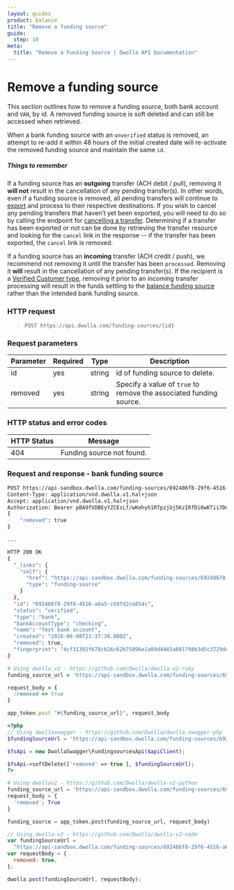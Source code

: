 ```yaml
---
layout: guides
product: balance
title: "Remove a funding source"
guide:
  step: 10
meta:
  title: "Remove a Funding Source | Dwolla API Documentation"
---
```


# Remove a funding source

This section outlines how to remove a funding source, both bank account and `VAN`, by id. A removed funding source is soft deleted and can still be accessed when retrieved.

When a bank funding source with an `unverified` status is removed, an attempt to re-add it within 48 hours of the initial created date will re-activate the removed funding source and maintain the same `id`.

##### Things to remember

If a funding source has an **outgoing** transfer (ACH debit / pull), removing it **will not** result in the cancellation of any pending transfer(s). In other words, even if a funding source is removed, all pending transfers will continue to [export](https://developers.dwolla.com/concepts/transfer-processing-times) and process to their respective destinations. If you wish to cancel any pending transfers that haven’t yet been exported, you will need to do so by calling the endpoint for [cancelling a transfer](https://developers.dwolla.com/api-reference/transfers/cancel). Determining if a transfer has been exported or not can be done by retrieving the transfer resource and looking for the `cancel` link in the response -- if the transfer has been exported, the `cancel` link is removed.

If a funding source has an **incoming** transfer (ACH credit / push), we recommend not removing it until the transfer has been `processed`. Removing it **will** result in the cancellation of any pending transfer(s). If the recipient is a [Verified Customer type](https://developers.dwolla.com/concepts/customer-types#verified-customer), removing it prior to an incoming transfer processing will result in the funds settling to the [balance funding source](https://developers.dwolla.com/concepts/balance-funding-source) rather than the intended bank funding source.

### HTTP request

> `POST https://api.dwolla.com/funding-sources/{id}`

### Request parameters

| Parameter | Required | Type   | Description                                                        |
| --------- | -------- | ------ | ------------------------------------------------------------------ |
| id        | yes      | string | id of funding source to delete.                                    |
| removed   | yes      | string | Specify a value of `true` to remove the associated funding source. |

### HTTP status and error codes

| HTTP Status | Message                   |
| ----------- | ------------------------- |
| 404         | Funding source not found. |

### Request and response - bank funding source

```bash
POST https://api-sandbox.dwolla.com/funding-sources/692486f8-29f6-4516-a6a5-c69fd2ce854c
Content-Type: application/vnd.dwolla.v1.hal+json
Accept: application/vnd.dwolla.v1.hal+json
Authorization: Bearer pBA9fVDBEyYZCEsLf/wKehyh1RTpzjUj5KzIRfDi0wKTii7DqY
{
    "removed": true
}

...

HTTP 200 OK
{
  "_links": {
    "self": {
      "href": "https://api-sandbox.dwolla.com/funding-sources/692486f8-29f6-4516-a6a5-c69fd2ce854c",
      "type": "funding-source"
    }
  },
  "id": "692486f8-29f6-4516-a6a5-c69fd2ce854c",
  "status": "verified",
  "type": "bank",
  "bankAccountType": "checking",
  "name": "Test bank account",
  "created": "2016-06-08T21:37:30.000Z",
  "removed": true,
  "fingerprint": "4cf31392f678cb26c62b75096e1a09d4465a801798b3d5c3729de44a4f54c794"
}
```

```ruby
# Using dwolla_v2 - https://github.com/Dwolla/dwolla-v2-ruby
funding_source_url = 'https://api-sandbox.dwolla.com/funding-sources/692486f8-29f6-4516-a6a5-c69fd2ce854c'

request_body = {
  :removed => true
}

app_token.post "#{funding_source_url}", request_body
```

```php
<?php
// Using dwollaswagger - https://github.com/Dwolla/dwolla-swagger-php
$fundingSourceUrl = 'https://api-sandbox.dwolla.com/funding-sources/692486f8-29f6-4516-a6a5-c69fd2ce854c';

$fsApi = new DwollaSwagger\FundingsourcesApi($apiClient);

$fsApi->softDelete(['removed' => true ], $fundingSourceUrl);
?>
```

```python
# Using dwollav2 - https://github.com/Dwolla/dwolla-v2-python
funding_source_url = 'https://api-sandbox.dwolla.com/funding-sources/692486f8-29f6-4516-a6a5-c69fd2ce854c'
request_body = {
  'removed': True
}

funding_source = app_token.post(funding_source_url, request_body)
```

```javascript
// Using dwolla-v2 - https://github.com/Dwolla/dwolla-v2-node
var fundingSourceUrl =
  "https://api-sandbox.dwolla.com/funding-sources/692486f8-29f6-4516-a6a5-c69fd2ce854c";
var requestBody = {
  removed: true,
};

dwolla.post(fundingSourceUrl, requestBody);
```
